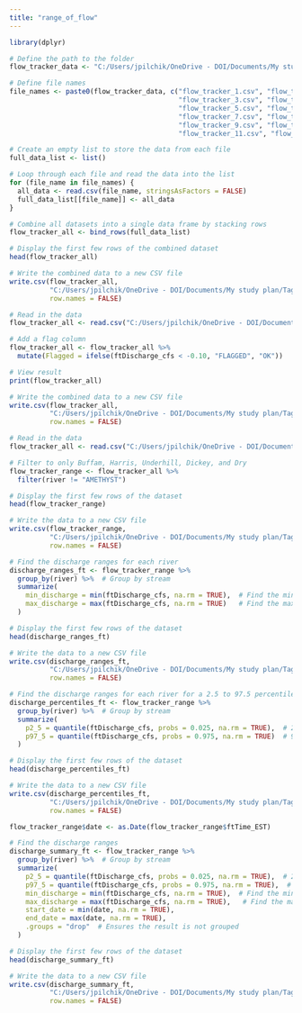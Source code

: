 ```yaml
---
title: "range_of_flow"
---
```


```r
library(dplyr)
```

```r

# Define the path to the folder
flow_tracker_data <- "C:/Users/jpilchik/OneDrive - DOI/Documents/My study plan/Tagging/Tracking/radio_tracking_2024/data/flow_tracker_data/"

# Define file names
file_names <- paste0(flow_tracker_data, c("flow_tracker_1.csv", "flow_tracker_2.csv", 
                                          "flow_tracker_3.csv", "flow_tracker_4.csv", 
                                          "flow_tracker_5.csv", "flow_tracker_6.csv", 
                                          "flow_tracker_7.csv", "flow_tracker_8.csv", 
                                          "flow_tracker_9.csv", "flow_tracker_10.csv", 
                                          "flow_tracker_11.csv", "flow_tracker_12.csv")) 

# Create an empty list to store the data from each file
full_data_list <- list()

# Loop through each file and read the data into the list
for (file_name in file_names) {
  all_data <- read.csv(file_name, stringsAsFactors = FALSE)
  full_data_list[[file_name]] <- all_data
}

# Combine all datasets into a single data frame by stacking rows
flow_tracker_all <- bind_rows(full_data_list)

# Display the first few rows of the combined dataset
head(flow_tracker_all)

# Write the combined data to a new CSV file
write.csv(flow_tracker_all, 
          "C:/Users/jpilchik/OneDrive - DOI/Documents/My study plan/Tagging/Tracking/radio_tracking_2024/data/flow_tracker_data/flow_tracker_all.csv", 
          row.names = FALSE)

```

```r
# Read in the data
flow_tracker_all <- read.csv("C:/Users/jpilchik/OneDrive - DOI/Documents/My study plan/Tagging/Tracking/radio_tracking_2024/data/flow_tracker_data/flow_tracker_all.csv")

# Add a flag column
flow_tracker_all <- flow_tracker_all %>%
  mutate(Flagged = ifelse(ftDischarge_cfs < -0.10, "FLAGGED", "OK"))

# View result
print(flow_tracker_all)

# Write the combined data to a new CSV file
write.csv(flow_tracker_all, 
          "C:/Users/jpilchik/OneDrive - DOI/Documents/My study plan/Tagging/Tracking/radio_tracking_2024/data/flow_tracker_data/flow_tracker_all.csv", 
          row.names = FALSE)
```



```r

# Read in the data
flow_tracker_all <- read.csv("C:/Users/jpilchik/OneDrive - DOI/Documents/My study plan/Tagging/Tracking/radio_tracking_2024/data/flow_tracker_data/flow_tracker_all.csv")

# Filter to only Buffam, Harris, Underhill, Dickey, and Dry
flow_tracker_range <- flow_tracker_all %>%
  filter(river != "AMETHYST")

# Display the first few rows of the dataset
head(flow_tracker_range)

# Write the data to a new CSV file
write.csv(flow_tracker_range, 
          "C:/Users/jpilchik/OneDrive - DOI/Documents/My study plan/Tagging/Tracking/radio_tracking_2024/data/flow_tracker_data/flow_tracker_range.csv", 
          row.names = FALSE)

```

```r

# Find the discharge ranges for each river
discharge_ranges_ft <- flow_tracker_range %>%
  group_by(river) %>%  # Group by stream
  summarize(
    min_discharge = min(ftDischarge_cfs, na.rm = TRUE),  # Find the minimum value
    max_discharge = max(ftDischarge_cfs, na.rm = TRUE)   # Find the maximum value
  )

# Display the first few rows of the dataset
head(discharge_ranges_ft)

# Write the data to a new CSV file
write.csv(discharge_ranges_ft, 
          "C:/Users/jpilchik/OneDrive - DOI/Documents/My study plan/Tagging/Tracking/radio_tracking_2024/data/flow_tracker_data/discharge_ranges_ft.csv", 
          row.names = FALSE)

```

```r

# Find the discharge ranges for each river for a 2.5 to 97.5 percentile
discharge_percentiles_ft <- flow_tracker_range %>%
  group_by(river) %>%  # Group by stream
  summarize(
    p2_5 = quantile(ftDischarge_cfs, probs = 0.025, na.rm = TRUE),  # 2.5th percentile
    p97_5 = quantile(ftDischarge_cfs, probs = 0.975, na.rm = TRUE)  # 97.5th percentile
  )

# Display the first few rows of the dataset
head(discharge_percentiles_ft)

# Write the data to a new CSV file
write.csv(discharge_percentiles_ft, 
          "C:/Users/jpilchik/OneDrive - DOI/Documents/My study plan/Tagging/Tracking/radio_tracking_2024/data/flow_tracker_data/discharge_percentiles_ft.csv", 
          row.names = FALSE)

```

```r

flow_tracker_range$date <- as.Date(flow_tracker_range$ftTime_EST)

# Find the discharge ranges
discharge_summary_ft <- flow_tracker_range %>%
  group_by(river) %>%  # Group by stream
  summarize(
    p2_5 = quantile(ftDischarge_cfs, probs = 0.025, na.rm = TRUE),  # 2.5th percentile
    p97_5 = quantile(ftDischarge_cfs, probs = 0.975, na.rm = TRUE),  # 97.5th percentile
    min_discharge = min(ftDischarge_cfs, na.rm = TRUE),  # Find the minimum value
    max_discharge = max(ftDischarge_cfs, na.rm = TRUE),   # Find the maximum value
    start_date = min(date, na.rm = TRUE),
    end_date = max(date, na.rm = TRUE),
    .groups = "drop"  # Ensures the result is not grouped
  )

# Display the first few rows of the dataset
head(discharge_summary_ft)

# Write the data to a new CSV file
write.csv(discharge_summary_ft, 
          "C:/Users/jpilchik/OneDrive - DOI/Documents/My study plan/Tagging/Tracking/radio_tracking_2024/data/flow_tracker_data/discharge_summary_ft.csv", 
          row.names = FALSE)

```